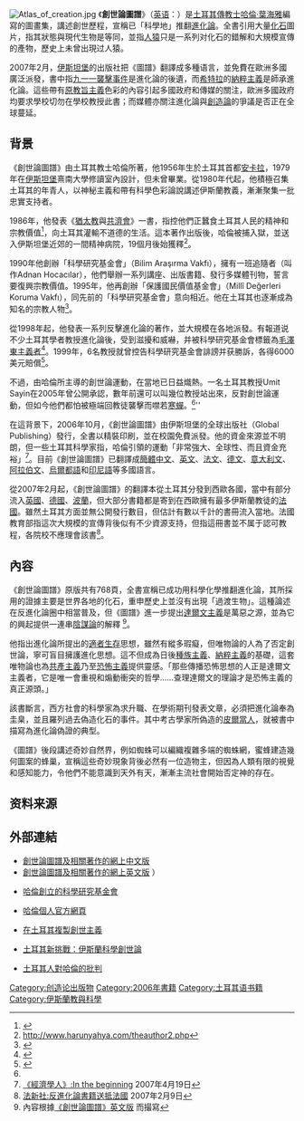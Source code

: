 [[File:Atlas_of_creation.jpg|thumb]]
《'''創世論圖譜'''》（[[英语|英语]]：''{{lang|en|The Atlas of Creation}}''）是[[土耳其|土耳其]][[傳教士|傳教士]][[哈倫·葉海雅|哈倫·葉海雅]]編寫的圖畫集，講述創世歷程，宣稱已「科學地」推翻[[進化論|進化論]]。全書引用大量[[化石|化石]]圖片，指其狀態與現代生物是等同，並指[[人猿|人猿]]只是一系列对化石的錯解和大規模宣傳的產物，歷史上未曾出現过人猿。

2007年2月，[[伊斯坦堡|伊斯坦堡]]的出版社把《圖譜》翻譯成多種语言，並免費在歐洲多國廣泛派發，書中指[[九一一襲擊事件|九一一襲擊事件]]是進化論的後遺，而[[希特拉|希特拉]]的[[納粹主義|納粹主義]]是師承進化論。這些帶有[[原教旨主義|原教旨主義]]色彩的內容引起多國政府和傳媒的關注，歐洲多國政府均要求學校切勿在學校教授此書；而媒體亦關注進化論與[[創造論|創造論]]的爭議是否正在全球蔓延。

==背景==
《創世論圖譜》由土耳其教士哈倫所著，他1956年生於土耳其首都[[安卡拉|安卡拉]]，1979年在[[伊斯坦堡|伊斯坦堡]]熹南大學修讀室內設計，但未曾畢業。從1980年代起，他積極召集土耳其的年青人，以神秘主義和帶有科學色彩論說講述伊斯蘭教義，漸漸聚集一批忠實支持者。

1986年，他發表《[[猶太教|猶太教]]與[[共濟會|共濟會]]》一書，指控他們正蠶食土耳其人民的精神和宗教價值<ref>{{cite web |url=http://www.jamiat.org.za/whatsnew/hyahya.html |title=存档副本 |accessdate=2012-04-10 |deadurl=yes |archiveurl=https://web.archive.org/web/20051109042622/http://www.jamiat.org.za/whatsnew/hyahya.html |archivedate=2005-11-09 }}</ref>，向土耳其灌輸不道德的生活。這本著作出版後，哈倫被捕入獄，並送入伊斯坦堡近郊的一間精神病院，19個月後始獲釋<ref>http://www.harunyahya.com/theauthor2.php{{Dead link|date=2018年9月 |bot=InternetArchiveBot |fix-attempted=yes }}</ref>。

1990年他創辦「科學研究基金會」（Bilim Araşırma Vakfı），擁有一班追隨者（叫作Adnan Hocacılar），他們舉辦一系列講座、出版書籍、發行多媒體刊物，誓言要復興宗教價值。1995年，他再創辦「保護國民價值基金會」（Millî Değerleri Koruma Vakfı），同先前的「科學研究基金會」意向相近。他在土耳其也逐漸成為知名的宗教人物<ref>{{cite web |url=http://www.salon.com/books/int/2007/01/02/numbers/index3.html |title=存档副本 |accessdate=2009-01-06 |deadurl=yes |archiveurl=https://web.archive.org/web/20090114085246/http://www.salon.com/books/int/2007/01/02/numbers/index3.html |archivedate=2009-01-14 }}</ref>。

從1998年起，他發表一系列反擊進化論的著作，並大規模在各地派發。有報道说不少土耳其學者教授進化論後，受到滋擾和威嚇，并被科學研究基金會標籤為[[毛澤東主義|毛澤東主義者]]<ref name="#1">{{cite web |url=http://www.pitch.com/issues/2005-05-05/news/feature_1.html |title=存档副本 |accessdate=2007-04-21 |deadurl=yes |archiveurl=https://web.archive.org/web/20060907072635/http://www.pitch.com/issues/2005-05-05/news/feature_1.html |archivedate=2006-09-07 }}</ref>。1999年，6名教授就曾控告科學研究基金會誹謗并获勝訴，各得6000美元賠償<ref>{{Cite web |url=http://www.ncseweb.org/resources/rncse_content/vol19/8300_islamic_scientific_creationism_12_30_1899.asp |title=存档副本 |access-date=2007-04-21 |archive-url=https://web.archive.org/web/20070419124026/http://www.ncseweb.org/resources/rncse_content/vol19/8300_islamic_scientific_creationism_12_30_1899.asp |archive-date=2007-04-19 |dead-url=yes }}</ref>。

不過，由哈倫所主導的創世論運動，在當地已日益熾熱。一名土耳其教授Umit Sayin在2005年曾公開承認，數年前還可以叫幾位教授站出來，反對創世論運動，但如今他們都怕被極端回教徒襲擊而噤若[[寒蟬效應|寒蟬]]。<ref name="#1"/>''

在這背景下，2006年10月，《創世論圖譜》由伊斯坦堡的全球出版社（Global Publishing）發行，全書以精裝印刷，並在校園免費派發。他的資金來源並不明朗，但一些土耳其科學家指，哈倫引領的運動「非常強大、全球性、而且資金充裕」<ref>[http://www.economist.com/world/displaystory.cfm?story_id=E1_JDPGSDG 《經濟學人》:In the beginning] {{Wayback|url=http://www.economist.com/world/displaystory.cfm?story_id=E1_JDPGSDG |date=20080422035434 }} 2007年4月19日</ref>。目前《創世論圖譜》已翻譯成[[簡體中文|簡體中文]]、[[英文|英文]]、[[法文|法文]]、[[德文|德文]]、[[意大利文|意大利文]]、[[阿拉伯文|阿拉伯文]]、[[烏爾都語|烏爾都語]]和[[印尼語|印尼語]]等多國語言。

從2007年2月起，《創世論圖譜》的翻譯本從土耳其分發到西歐各國，當中有部分流入[[英國|英國]]、[[德國|德國]]、[[波蘭|波蘭]]，但大部分書籍都是寄到在西歐擁有最多伊斯蘭教徒的[[法國|法國]]。雖然土耳其方面並無公開發行數目，但估計有數以千計的書冊流入當地。法國教育部指這次大規模的宣傳背後似有不少資源支持，但指這冊書並不属于認可教程，各院校不應理會該書<ref>[http://www.france24.com/france24Public/en/archives/news/2007/February/europe/20070208-Turkish-creationist-sends-books-to-French-schools-.html 法新社:反進化論書籍送抵法國] {{Wayback|url=http://www.france24.com/france24Public/en/archives/news/2007/February/europe/20070208-Turkish-creationist-sends-books-to-French-schools-.html |date=20070906162016 }} 2007年2月9日</ref>。

==內容==
《創世論圖譜》原版共有768頁，全書宣稱已成功用科學化學推翻進化論，其所採用的證據主要是世界各地的化石，重申歷史上並沒有出現「過渡生物」。這種論述在反進化論圈中相當普及，但《圖譜》進一步提出[[達爾文主義|達爾文主義]]是萬惡之源，並為它的興起提供一連串[[陰謀論|陰謀論]]的解釋
<ref>內容根據[http://www.harunyahya.com/books/darwinism/atlas_creation/atlas_creation_01.php 《創世論圖譜》英文版] {{Webarchive|url=https://swap.stanford.edu/20090418073046/http://www.harunyahya.com/books/darwinism/atlas_creation/atlas_creation_01.php |date=2009-04-18 }}而撮寫</ref>。

他指出進化論所提出的[[適者生存|適者生存]]思想，雖然有縱多瑕癡，但唯物論的人為了否定創世論，寧可盲目擁護進化思想。這不但成為日後[[種族主義|種族主義]]、[[納粹主義|納粹主義]]的基礎，這套唯物論也為[[共產主義|共產主義]]乃至[[恐怖主義|恐怖主義]]提供靈感。「那些傳播恐怖思想的人正是達爾文主義者，它是唯一會重視和煽動衝突的哲學……查理達爾文的理論才是恐怖主義的真正源頭。」　

該書斷言，西方社會的科學家為求升職、在學術期刊發表文章，必須把進化論奉為圭臬，並且羅列過去偽造化石的事件。其中考古學家所偽造的[[皮爾當人|皮爾當人]]，就被書中描寫為進化論偽證的典型。　

《圖譜》後段講述奇妙自然界，例如蜘蛛可以編織複雜多端的蜘蛛網，蜜蜂建造幾何圖案的蜂巢，宣稱這些奇妙現象背後必然有一位造物主，但因為人類有限的視覺和感知能力，令他們不能意識到天外有天，漸漸主流社會開始否定神的存在。

==资料来源==
<div class="references-small">
<references />
</div>

==外部連結==
* [http://www.harunyahya.com/other/chinese/m_book.php 創世論圖譜及相關著作的網上中文版]
* [http://www.harunyahya.com/books/darwinism/atlas_creation/atlas_creation_01.php 創世論圖譜及相關著作的網上英文版] {{Webarchive|url=https://swap.stanford.edu/20090418073046/http://www.harunyahya.com/books/darwinism/atlas_creation/atlas_creation_01.php |date=2009-04-18 }}）
*{{en_icon}}[https://web.archive.org/web/20170524051144/http://bilimarastirmavakfi.org/ 哈倫創立的科學研究基金會]
*{{en_icon}}[https://wayback.archive-it.org/all/20110224090517/http://www.harunyahya.com/ 哈倫個人官方網頁]
*{{en_icon}}[https://web.archive.org/web/20080509074335/http://www.ncseweb.org/resources/rncse_content/vol19/8371_cloning_creationism_in_turkey_12_30_1899.asp 在土耳其複製創世主義]
* {{en_icon}}[https://web.archive.org/web/20070419124026/http://www.ncseweb.org/resources/rncse_content/vol19/8300_islamic_scientific_creationism_12_30_1899.asp 土耳其新挑戰：伊斯蘭科學創世論]
*{{en_icon}}[https://web.archive.org/web/20070609194951/http://www.redrival.com/evolusi/ 土耳其人對哈倫的批判]

[[Category:创造论出版物|Category:创造论出版物]]
[[Category:2006年書籍|Category:2006年書籍]]
[[Category:土耳其语书籍|Category:土耳其语书籍]]
[[Category:伊斯蘭教與科學|Category:伊斯蘭教與科學]]